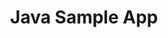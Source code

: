 ---
title: "Java Sample App"
url: "https://github.com/cometchat/cometchat-sample-app-android-java"
---
